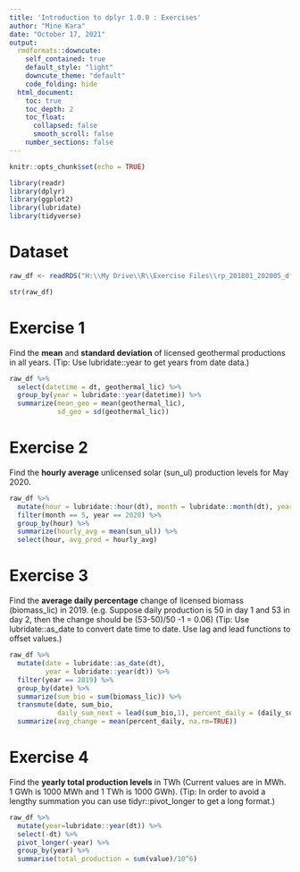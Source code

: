 ```yaml
---
title: 'Introduction to dplyr 1.0.0 : Exercises'
author: "Mine Kara"
date: "October 17, 2021"
output: 
  rmdformats::downcute:
    self_contained: true
    default_style: "light"
    downcute_theme: "default"
    code_folding: hide
  html_document:
    toc: true
    toc_depth: 2
    toc_float:
      collapsed: false
      smooth_scroll: false
    number_sections: false
---
```


```r
knitr::opts_chunk$set(echo = TRUE)

library(readr)
library(dplyr)
library(ggplot2)
library(lubridate)
library(tidyverse)
```
# Dataset

```r
raw_df <- readRDS("H:\\My Drive\\R\\Exercise Files\\rp_201801_202005_df.rds")

str(raw_df)
```

# Exercise 1

Find the **mean** and **standard deviation** of licensed geothermal productions in all years. (Tip: Use lubridate::year to get years from date data.)

```r
raw_df %>%
  select(datetime = dt, geothermal_lic) %>%
  group_by(year = lubridate::year(datetime)) %>%
  summarize(mean_geo = mean(geothermal_lic), 
            sd_geo = sd(geothermal_lic))
```

# Exercise 2

Find the **hourly average** unlicensed solar (sun_ul) production levels for May 2020.

``` r
raw_df %>%
  mutate(hour = lubridate::hour(dt), month = lubridate::month(dt), year = lubridate::year(dt)) %>%
  filter(month == 5, year == 2020) %>%
  group_by(hour) %>%
  summarize(hourly_avg = mean(sun_ul)) %>%
  select(hour, avg_prod = hourly_avg)

```

# Exercise 3

Find the **average daily percentage** change of licensed biomass (biomass_lic) in 2019. (e.g. Suppose daily production is 50 in day 1 and 53 in day 2, then the change should be (53-50)/50 -1 = 0.06) (Tip: Use lubridate::as_date to convert date time to date. Use lag and lead functions to offset values.)

```r
raw_df %>%
  mutate(date = lubridate::as_date(dt), 
         year = lubridate::year(dt)) %>%
  filter(year == 2019) %>%
  group_by(date) %>%
  summarize(sum_bio = sum(biomass_lic)) %>%
  transmute(date, sum_bio,
            daily_sum_next = lead(sum_bio,1), percent_daily = (daily_sum_next - sum_bio) / sum_bio) %>%
  summarize(avg_change = mean(percent_daily, na.rm=TRUE))

```

# Exercise 4

Find the **yearly total production levels** in TWh (Current values are in MWh. 1 GWh is 1000 MWh and 1 TWh is 1000 GWh). (Tip: In order to avoid a lengthy summation you can use tidyr::pivot_longer to get a long format.)


```r

raw_df %>%
  mutate(year=lubridate::year(dt)) %>%
  select(-dt) %>%
  pivot_longer(-year) %>%
  group_by(year) %>%
  summarise(total_production = sum(value)/10^6)

```
